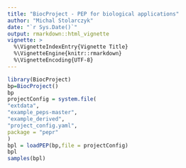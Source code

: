 ```yaml
---
title: "BiocProject - PEP for biological applications"
author: "Michal Stolarczyk"
date: "`r Sys.Date()`"
output: rmarkdown::html_vignette
vignette: >
  %\VignetteIndexEntry{Vignette Title}
  %\VignetteEngine{knitr::rmarkdown}
  %\VignetteEncoding{UTF-8}
---
```


```r
library(BiocProject)
bp=BiocProject()
bp
projectConfig = system.file(
"extdata",
"example_peps-master",
"example_derived",
"project_config.yaml",
package = "pepr"
)
bpl = loadPEP(bp,file = projectConfig)
bpl
samples(bpl)
```